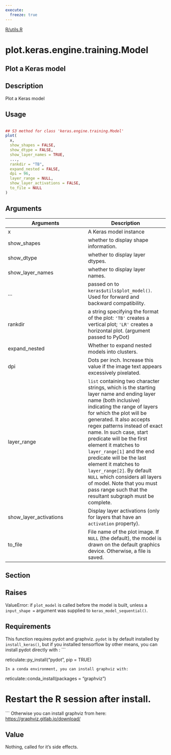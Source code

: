 ```yaml
---
execute:
  freeze: true
---
```


[R/utils.R](https://github.com/rstudio/keras//blob/main/R/utils.R#L553) 

# plot.keras.engine.training.Model

## Plot a Keras model

## Description
 Plot a Keras model 


## Usage
```r
 
## S3 method for class 'keras.engine.training.Model'
plot( 
  x, 
  show_shapes = FALSE, 
  show_dtype = FALSE, 
  show_layer_names = TRUE, 
  ..., 
  rankdir = "TB", 
  expand_nested = FALSE, 
  dpi = 96, 
  layer_range = NULL, 
  show_layer_activations = FALSE, 
  to_file = NULL 
) 
```

## Arguments
|Arguments|Description|
|---|---|
| x | A Keras model instance |
| show_shapes | whether to display shape information. |
| show_dtype | whether to display layer dtypes. |
| show_layer_names | whether to display layer names. |
| ... | passed on to `keras$utils$plot_model()`. Used for forward and backward compatibility. |
| rankdir | a string specifying the format of the plot: `'TB'` creates a vertical plot; `'LR'` creates a horizontal plot. (argument passed to PyDot) |
| expand_nested | Whether to expand nested models into clusters. |
| dpi | Dots per inch. Increase this value if the image text appears excessively pixelated. |
| layer_range | `list` containing two character strings, which is the starting layer name and ending layer name (both inclusive) indicating the range of layers for which the plot will be generated. It also accepts regex patterns instead of exact name. In such case, start predicate will be the first element it matches to `layer_range[1]` and the end predicate will be the last element it matches to `layer_range[2]`. By default `NULL` which considers all layers of model. Note that you must pass range such that the resultant subgraph must be complete. |
| show_layer_activations | Display layer activations (only for layers that have an `activation` property). |
| to_file | File name of the plot image. If `NULL` (the default), the model is drawn on the default graphics device. Otherwise, a file is saved. |


## Section

## Raises

  ValueError: if `plot_model` is called before the model is built, unless a `input_shape = ` argument was supplied to `keras_model_sequential()`. 

## Requirements

  This function requires pydot and graphviz. `pydot` is by default installed by `install_keras()`, but if you installed tensorflow by other means, you can install pydot directly with :  ```

reticulate::py_install("pydot", pip = TRUE) 

```  In a conda environment, you can install graphviz with:  ```

reticulate::conda_install(packages = "graphviz") 

# Restart the R session after install. 

```  Otherwise you can install graphviz from here: [https://graphviz.gitlab.io/download/](https://graphviz.gitlab.io/download/) 

## Value
 Nothing, called for it's side effects. 




